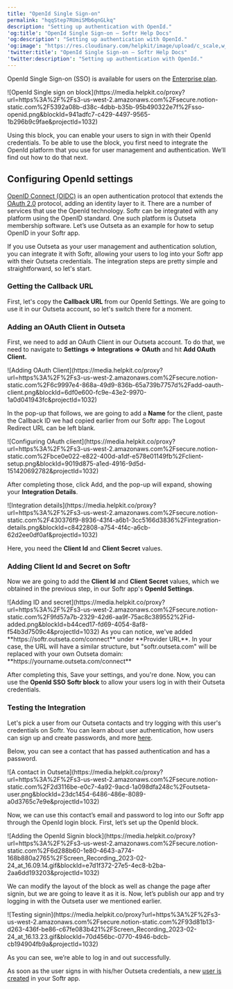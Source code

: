 ```yaml
---
title: "OpenId Single Sign-on"
permalink: "hqqStep7RUmiSMb6qnGLkq"
description: "Setting up authentication with OpenId."
'og:title': "OpenId Single Sign-on – Softr Help Docs"
'og:description': "Setting up authentication with OpenId."
'og:image': "https://res.cloudinary.com/helpkit/image/upload/c_scale,w_700,q_auto/v1674219840/softrdocs_meta_OG_Image_Url_258f31c013.png"
'twitter:title': "OpenId Single Sign-on – Softr Help Docs"
'twitter:description': "Setting up authentication with OpenId."
---
```

<Note>OpenId Single Sign-on (SSO) is available for users on the [Enterprise plan](https://www.softr.io/pricing).</Note>
<Frame caption="OpenId Single sign on block">![OpenId Single sign on block](https://media.helpkit.co/proxy?url=https%3A%2F%2Fs3-us-west-2.amazonaws.com%2Fsecure.notion-static.com%2F5392a08b-d38c-4dbb-b35b-95b490322e7f%2Fsso-openid.png&blockId=941adfc7-c429-4497-9565-1b296b9c9fae&projectId=1032)</Frame>

Using this block, you can enable your users to sign in with their OpenId credentials. To be able to use the block, you first need to integrate the OpenId platform that you use for user management and authentication. We’ll find out how to do that next.

## Configuring OpenId settings

[OpenID Connect (OIDC)](https://openid.net/connect/) is an open authentication protocol that extends the [OAuth 2.0](https://oauth.net/2/) protocol, adding an identity layer to it. There are a number of services that use the OpenId technology. Softr can be integrated with any platform using the OpenID standard. One such platform is Outseta membership software. Let’s use Outseta as an example for how to setup OpenID in your Softr app.

If you use Outseta as your user management and authentication solution, you can integrate it with Softr, allowing your users to log into your Softr app with their Outseta credentials. The integration steps are pretty simple and straightforward, so let's start.

### **Getting the Callback URL**

First, let's copy the **Callback URL** from our OpenId Settings. We are going to use it in our Outseta account, so let's switch there for a moment.

### **Adding an OAuth Client in Outseta**

First, we need to add an OAuth Client in our Outseta account. To do that, we need to navigate to **Settings => Integrations => OAuth** and hit **Add OAuth Client.**
<Frame caption="Adding OAuth Client">![Adding OAuth Client](https://media.helpkit.co/proxy?url=https%3A%2F%2Fs3-us-west-2.amazonaws.com%2Fsecure.notion-static.com%2F6c9997e4-868a-49d9-836b-65a739b7757d%2Fadd-oauth-client.png&blockId=6df0e600-fc9e-43e2-9970-1a0d041943fc&projectId=1032)</Frame>

In the pop-up that follows, we are going to add a **Name** for the client, paste the Callback ID we had copied earlier from our Softr app։ The Logout Redirect URL can be left blank.
<Frame caption="Configuring OAuth client">![Configuring OAuth client](https://media.helpkit.co/proxy?url=https%3A%2F%2Fs3-us-west-2.amazonaws.com%2Fsecure.notion-static.com%2Fbce0e022-e822-400d-a1df-e578e01149fb%2Fclient-setup.png&blockId=9019d875-a1ed-4916-9d5d-151420692782&projectId=1032)</Frame>

After completing those, click Add, and the pop-up will expand, showing your **Integration Details**.
<Frame caption="Integration details">![Integration details](https://media.helpkit.co/proxy?url=https%3A%2F%2Fs3-us-west-2.amazonaws.com%2Fsecure.notion-static.com%2F430376f9-8936-43f4-a6b1-3cc5166d3836%2Fintegration-details.png&blockId=c8422808-a754-4f4c-a6cb-62d2ee0df0af&projectId=1032)</Frame>

Here, you need the **Client Id** and **Client Secret** values.

### **Adding Client Id and Secret on Softr**

Now we are going to add the **Client Id** and **Client Secret** values, which we obtained in the previous step, in our Softr app's **OpenId Settings**.
<Frame caption="Adding ID and secret">![Adding ID and secret](https://media.helpkit.co/proxy?url=https%3A%2F%2Fs3-us-west-2.amazonaws.com%2Fsecure.notion-static.com%2F9fd57a7b-2329-42d6-aa9f-75ac8c389552%2Fid-added.png&blockId=b44ced17-fd69-4054-8af8-f54b3d7509c4&projectId=1032)</Frame>
<Tip>As you can notice, we've added **https://softr.outseta.com/connect** under **Provider URL**. In your case, the URL will have a similar structure, but "softr.outseta.com" will be replaced with your own Outseta domain: **https://yourname.outseta.com/connect**</Tip>

After completing this, Save your settings, and you're done. Now, you can use the **OpenId SSO Softr block** to allow your users log in with their Outseta credentials.

### **Testing the Integration**

Let's pick a user from our Outseta contacts and try logging with this user's credentials on Softr. You can learn about user authentication, how users can sign up and create passwords, and more [here](https://www.outseta.com/authentication).

Below, you can see a contact that has passed authentication and has a password.
<Frame caption="A contact in Outseta">![A contact in Outseta](https://media.helpkit.co/proxy?url=https%3A%2F%2Fs3-us-west-2.amazonaws.com%2Fsecure.notion-static.com%2F2d3116be-e0c7-4a92-9acd-1a098dfa248c%2Foutseta-user.png&blockId=23dc1454-6486-486e-8089-a0d3765c7e9e&projectId=1032)</Frame>

Now, we can use this contact’s email and password to log into our Softr app through the OpenId login block. First, let’s set up the OpenId block.
<Frame caption="Adding the OpenId Signin block">![Adding the OpenId Signin block](https://media.helpkit.co/proxy?url=https%3A%2F%2Fs3-us-west-2.amazonaws.com%2Fsecure.notion-static.com%2F6d288b60-1e80-4643-a774-168b880a2765%2FScreen_Recording_2023-02-24_at_16.09.14.gif&blockId=e7d1f372-27e5-4ec8-b2ba-2aa6dd193203&projectId=1032)</Frame>

We can modify the layout of the block as well as change the page after signin, but we are going to leave it as it is. Now, let’s publish our app and try logging in with the Outseta user we mentioned earlier.
<Frame caption="Testing signin">![Testing signin](https://media.helpkit.co/proxy?url=https%3A%2F%2Fs3-us-west-2.amazonaws.com%2Fsecure.notion-static.com%2F93d81b13-d263-436f-be86-c67fe083b421%2FScreen_Recording_2023-02-24_at_16.13.23.gif&blockId=70d456bc-0770-4946-bdcb-cb194904fb9a&projectId=1032)</Frame>

As you can see, we’re able to log in and out successfully.

<Tip>As soon as the user signs in with his/her Outseta credentials, a new [user is created](/add-and-manage-users/pxnkp9H3qyEVMF6XUceqnj/users-menu/5JTzjtbvp8Skemd26A9ho9) in your Softr app. </Tip>